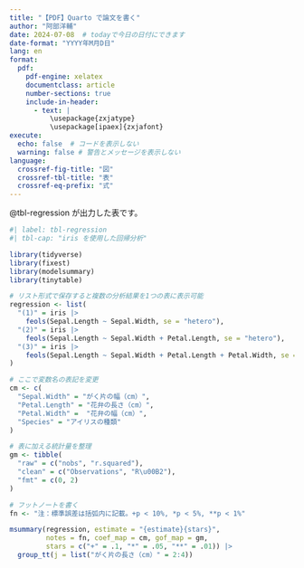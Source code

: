 ```yaml
---
title: "【PDF】Quarto で論文を書く"
author: "阿部洋輔"
date: 2024-07-08  # todayで今日の日付にできます
date-format: "YYYY年M月D日"
lang: en
format: 
  pdf: 
    pdf-engine: xelatex
    documentclass: article
    number-sections: true
    include-in-header: 
      - text: |
          \usepackage{zxjatype}
          \usepackage[ipaex]{zxjafont} 
execute: 
  echo: false  # コードを表示しない
  warning: false # 警告とメッセージを表示しない
language: 
  crossref-fig-title: "図"
  crossref-tbl-title: "表"
  crossref-eq-prefix: "式"
---
```


@tbl-regression が出力した表です。

```r
#| label: tbl-regression
#| tbl-cap: "iris を使用した回帰分析"

library(tidyverse)
library(fixest)
library(modelsummary)
library(tinytable)

# リスト形式で保存すると複数の分析結果を1つの表に表示可能
regression <- list(
  "(1)" = iris |> 
    feols(Sepal.Length ~ Sepal.Width, se = "hetero"), 
  "(2)" = iris |> 
    feols(Sepal.Length ~ Sepal.Width + Petal.Length, se = "hetero"), 
  "(3)" = iris |> 
    feols(Sepal.Length ~ Sepal.Width + Petal.Length + Petal.Width, se = "hetero")
)

# ここで変数名の表記を変更
cm <- c(
  "Sepal.Width" = "がく片の幅（cm）", 
  "Petal.Length" = "花弁の長さ（cm）", 
  "Petal.Width" =  "花弁の幅（cm）", 
  "Species" = "アイリスの種類"
)

# 表に加える統計量を整理
gm <- tibble(
  "raw" = c("nobs", "r.squared"), 
  "clean" = c("Observations", "R\u00B2"), 
  "fmt" = c(0, 2)
)

# フットノートを書く
fn <- "注：標準誤差は括弧内に記載。+p < 10%, *p < 5%, **p < 1%"

msummary(regression, estimate = "{estimate}{stars}", 
         notes = fn, coef_map = cm, gof_map = gm, 
         stars = c("+" = .1, "*" = .05, "**" = .01)) |> 
  group_tt(j = list("がく片の長さ（cm）" = 2:4))
```